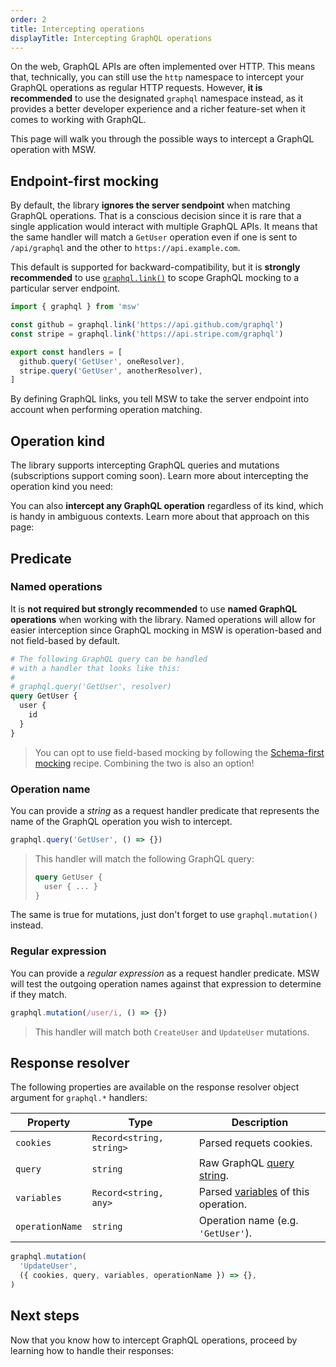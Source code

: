 ```yaml
---
order: 2
title: Intercepting operations
displayTitle: Intercepting GraphQL operations
---
```


On the web, GraphQL APIs are often implemented over HTTP. This means that, technically, you can still use the `http` namespace to intercept your GraphQL operations as regular HTTP requests. However, **it is recommended** to use the designated `graphql` namespace instead, as it provides a better developer experience and a richer feature-set when it comes to working with GraphQL.

This page will walk you through the possible ways to intercept a GraphQL operation with MSW.

## Endpoint-first mocking

By default, the library **ignores the server sendpoint** when matching GraphQL operations. That is a conscious decision since it is rare that a single application would interact with multiple GraphQL APIs. It means that the same handler will match a `GetUser` operation even if one is sent to `/api/graphql` and the other to `https://api.example.com`.

This default is supported for backward-compatibility, but it is **strongly recommended** to use [`graphql.link()`](/docs/api/graphql#graphqllinkurl) to scope GraphQL mocking to a particular server endpoint.

```ts {7,8} /graphql.link/
import { graphql } from 'msw'

const github = graphql.link('https://api.github.com/graphql')
const stripe = graphql.link('https://api.stripe.com/graphql')

export const handlers = [
  github.query('GetUser', oneResolver),
  stripe.query('GetUser', anotherResolver),
]
```

By defining GraphQL links, you tell MSW to take the server endpoint into account when performing operation matching.

## Operation kind

The library supports intercepting GraphQL queries and mutations (subscriptions support coming soon). Learn more about intercepting the operation kind you need:

<div className="md:grid md:grid-cols-2 md:gap-x-5">
  <PageCard
    icon={GraphQLIcon}
    url="/docs/graphql/interception/queries"
    title="Queries"
    description="Learn about interceping GraphQL queries"
  />
  <PageCard
    icon={GraphQLIcon}
    url="/docs/graphql/interception/mutations"
    title="Mutations"
    description="Learn about interceping GraphQL mutations"
  />
</div>

You can also **intercept any GraphQL operation** regardless of its kind, which is handy in ambiguous contexts. Learn more about that approach on this page:

<PageCard
  icon={GraphQLIcon}
  url="/docs/graphql/interception/operations"
  title="Operations"
  description="Learn about interceping any GraphQL operation"
/>

## Predicate

### Named operations

It is **not required but strongly recommended** to use **named GraphQL operations** when working with the library. Named operations will allow for easier interception since GraphQL mocking in MSW is operation-based and not field-based by default.

```graphql {5} /GetUser/
# The following GraphQL query can be handled
# with a handler that looks like this:
#
# graphql.query('GetUser', resolver)
query GetUser {
  user {
    id
  }
}
```

> You can opt to use field-based mocking by following the [Schema-first mocking](/docs/graphql/schema-first-mocking) recipe. Combining the two is also an option!

### Operation name

You can provide a _string_ as a request handler predicate that represents the name of the GraphQL operation you wish to intercept.

```ts /'GetUser'/
graphql.query('GetUser', () => {})
```

> This handler will match the following GraphQL query:
>
> ```graphql /GetUser/
> query GetUser {
>   user { ... }
> }
> ```

The same is true for mutations, just don't forget to use `graphql.mutation()` instead.

### Regular expression

You can provide a _regular expression_ as a request handler predicate. MSW will test the outgoing operation names against that expression to determine if they match.

```ts
graphql.mutation(/user/i, () => {})
```

> This handler will match both `CreateUser` and `UpdateUser` mutations.

## Response resolver

The following properties are available on the response resolver object argument for `graphql.*` handlers:

| Property        | Type                     | Description                                                                       |
| --------------- | ------------------------ | --------------------------------------------------------------------------------- |
| `cookies`       | `Record<string, string>` | Parsed requets cookies.                                                           |
| `query`         | `string`                 | Raw GraphQL [query string](/docs/graphql/interception/queries#reading-raw-query). |
| `variables`     | `Record<string, any>`    | Parsed [variables](/docs/graphql/interception/variables) of this operation.       |
| `operationName` | `string`                 | Operation name (e.g. `'GetUser'`).                                                |

```ts /cookies/#g /query/ /variables/#v /operationName/
graphql.mutation(
  'UpdateUser',
  ({ cookies, query, variables, operationName }) => {},
)
```

## Next steps

Now that you know how to intercept GraphQL operations, proceed by learning how to handle their responses:


<PageCard
  icon={GraphQLIcon}
  url="/docs/graphql/mocking-responses/"
  title="Mocking responses"
  description="Different ways to handle an intercepted GraphQL operation."
/>
